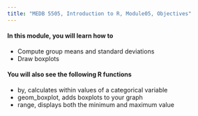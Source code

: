 ```yaml
---
title: "MEDB 5505, Introduction to R, Module05, Objectives"
---
```


#### In this module, you will learn how to 

+ Compute group means and standard deviations
+ Draw boxplots

#### You will also see the following R functions

+ by, calculates within values of a categorical variable
+ geom_boxplot, adds boxplots to your graph
+ range, displays both the minimum and maximum value

